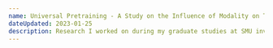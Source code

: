 ```yaml
---
name: Universal Pretraining - A Study on the Influence of Modality on Transformer Pretraining
dateUpdated: 2023-01-25
description: Research I worked on during my graduate studies at SMU investigating the influence of modality on transformer pretraining. This work was never published as it has some issues. Additionally, dataset distillation and foundation models will likely overtake this research direction.
---
```


<TextBlock
  text="Late into my undergraduate studies at SMU and into my early work on my Master's degree, I worked on some research into transformers and the value that certain data types have. During this research, we evaluated pretraining with different data modalities across different transformer architectures to explore the importance of data. 
This was inspired by An Image Is Worth 16x16 Words: Transformers for Image Recognition at Scale and Pretrained Transformers As Universal Computation Engines. We wrote a paper that we decided not to release or submit for publication as a lot of work could be done to improve our evaluation methodology, paper quality, and lots of ablation studies to prove our findings. So we went separate ways for our future careers and have yet to further develop the research. If you are interested in reading the paper in its current state, you can find it here:"
/>

<Link label="Paper" href="/static/universal-pretraining-research.pdf" />

<TextBlock text="If you are interested the code can be found here:" />

<Link
  label="Github"
  href="https://github.com/walln/cross-modality-pretraining"
/>

<TextBlock text="If you are interested in other research, I have done or am working on, feel free to reach out." />
